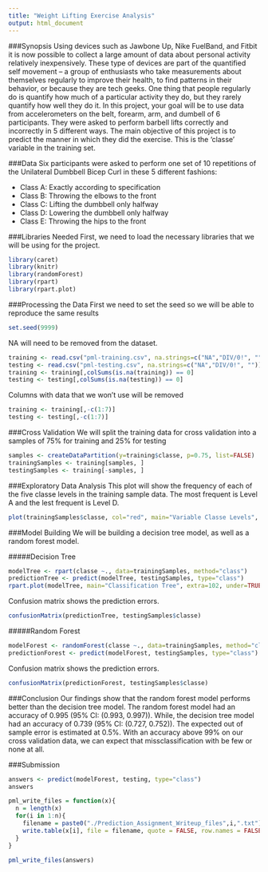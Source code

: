 ```yaml
---
title: "Weight Lifting Exercise Analysis"
output: html_document
---
```


###Synopsis
Using devices such as Jawbone Up, Nike FuelBand, and Fitbit it is now possible to collect a large amount of data about personal activity relatively inexpensively. These type of devices are part of the quantified self movement – a group of enthusiasts who take measurements about themselves regularly to improve their health, to find patterns in their behavior, or because they are tech geeks. One thing that people regularly do is quantify how much of a particular activity they do, but they rarely quantify how well they do it. In this project, your goal will be to use data from accelerometers on the belt, forearm, arm, and dumbell of 6 participants. They were asked to perform barbell lifts correctly and incorrectly in 5 different ways. The main objective of this project is to predict the manner in which they did the exercise. This is the 'classe' variable in the training set. 

###Data
Six participants were asked to perform one set of 10 repetitions of the Unilateral Dumbbell Bicep Curl in these 5 different fashions:

* Class A: Exactly according to specification
* Class B: Throwing the elbows to the front
* Class C: Lifting the dumbbell only halfway
* Class D: Lowering the dumbbell only halfway
* Class E: Throwing the hips to the front 

###Libraries Needed
First, we need to load the necessary libraries that we will be using for the project. 
```r
library(caret)
library(knitr)
library(randomForest)
library(rpart)
library(rpart.plot)
```

###Processing the Data
First we need to set the seed so we will be able to reproduce the same results
```r
set.seed(9999)
```

NA will need to be removed from the dataset.
```r
training <- read.csv("pml-training.csv", na.strings=c("NA","DIV/0!", ""))
testing <- read.csv("pml-testing.csv", na.strings=c("NA","DIV/0!", ""))
training <- training[,colSums(is.na(training)) == 0]
testing <- testing[,colSums(is.na(testing)) == 0]
```

Columns with data that we won't use will be removed
```r
training <- training[,-c(1:7)]
testing <- testing[,-c(1:7)]
```

###Cross Validation
We will split the training data for cross validation into a samples of 75% for training and 25% for testing 
```r
samples <- createDataPartition(y=training$classe, p=0.75, list=FALSE)
trainingSamples <- training[samples, ]
testingSamples <- training[-samples, ]
```

###Exploratory Data Analysis
This plot will show the frequency of each of the five classe levels in the training sample data. The most frequent is Level A and the lest frequent is Level D.
```r
plot(trainingSamples$classe, col="red", main="Variable Classe Levels", xlab="Classe Levels", ylab="Frequency")
```

###Model Building
We will be building a decision tree model, as well as a random forest model.

#####Decision Tree
```r
modelTree <- rpart(classe ~., data=trainingSamples, method="class")
predictionTree <- predict(modelTree, testingSamples, type="class")
rpart.plot(modelTree, main="Classification Tree", extra=102, under=TRUE, faclen=0)
```

Confusion matrix shows the prediction errors.
```r
confusionMatrix(predictionTree, testingSamples$classe)
```

#####Random Forest
```r
modelForest <- randomForest(classe ~., data=trainingSamples, method="class")
predictionForest <- predict(modelForest, testingSamples, type="class")
```

Confusion matrix shows the prediction errors.
```r
confusionMatrix(predictionForest, testingSamples$classe)
```

###Conclusion
Our findings show that the random forest model performs better than the decision tree model. The random forest model had an accuracy of 0.995 (95% CI: (0.993, 0.997)). While, the decision tree model had an accuracy of 0.739 (95% CI: (0.727, 0.752)). The expected out of sample error is estimated at 0.5%. With an accuracy above 99% on our cross validation data, we can expect that missclassification with be few or none at all.

###Submission
```r
answers <- predict(modelForest, testing, type="class")
answers

pml_write_files = function(x){
  n = length(x)
  for(i in 1:n){
    filename = paste0("./Prediction_Assignment_Writeup_files",i,".txt")
    write.table(x[i], file = filename, quote = FALSE, row.names = FALSE, col.names = FALSE)
  }
}

pml_write_files(answers)
```